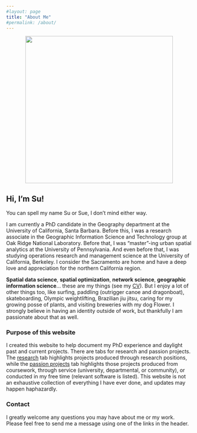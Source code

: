 ```yaml
---
#layout: page
title: "About Me"
#permalink: /about/
---
```


<center><img src="images/Su_bio_final_fixed.JPG" width="400"></center>

## Hi, I'm Su!

You can spell my name Su or Sue, I don't mind either way.

I am currently a PhD candidate in the Geography department at the University of California, Santa Barbara. Before this, I was a research associate in the Geographic Information Science and Technology group at Oak Ridge National Laboratory. Before that, I was "master"-ing urban spatial analytics at the University of Pennsylvania. And even before that, I was studying operations research and management science at the University of California, Berkeley. I consider the Sacramento are home and have a deep love and appreciation for the northern California region.

**Spatial data science**, **spatial optimization**, **network science**, **geographic information science**... these are my things (see my [CV](cv.html)). But I enjoy a lot of other things too, like surfing, paddling (outrigger canoe and dragonboat), skateboarding, Olympic weightlifting, Brazilian jiu jitsu, caring for my growing posse of plants, and visiting breweries with my dog Flower. I strongly believe in having an identity outside of work, but thankfully I am passionate about that as well.

### Purpose of this website

I created this website to help document my PhD experience and daylight past and current projects. There are tabs for research and passion projects. The [research](research.html) tab highlights projects produced through research positions, while the [passion projects](passion_projects.html) tab highlights those projects produced from coursework, through service (university, departmental, or community), or conducted in my free time (relevant software is listed). This website is not an exhaustive collection of everything I have ever done, and updates may happen haphazardly.

### Contact

I greatly welcome any questions you may have about me or my work. Please feel free to send me a message using one of the links in the header.

